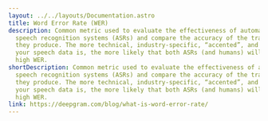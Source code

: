 ---
layout: ../../layouts/Documentation.astro
title: Word Error Rate (WER)
description: Common metric used to evaluate the effectiveness of automatic
  speech recognition systems (ASRs) and compare the accuracy of the transcripts
  they produce. The more technical, industry-specific, “accented”, and noisy
  your speech data is, the more likely that both ASRs (and humans) will yield a
  high WER.
shortDescription: Common metric used to evaluate the effectiveness of automatic
  speech recognition systems (ASRs) and compare the accuracy of the transcripts
  they produce. The more technical, industry-specific, “accented”, and noisy
  your speech data is, the more likely that both ASRs (and humans) will yield a
  high WER.
link: https://deepgram.com/blog/what-is-word-error-rate/
---
